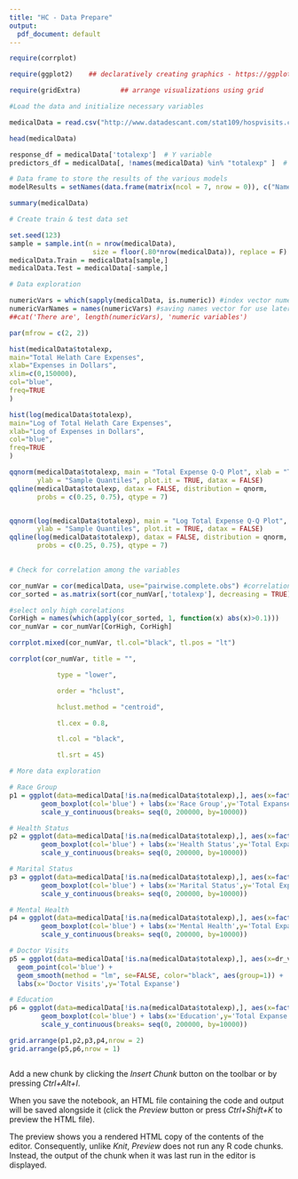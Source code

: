 ```yaml
---
title: "HC - Data Prepare"
output:
  pdf_document: default
---
```



```r

require(corrplot)

require(ggplot2)    ## declaratively creating graphics - https://ggplot2.tidyverse.org/ 

require(gridExtra)          ## arrange visualizations using grid 

```


```r

#Load the data and initialize necessary variables

medicalData = read.csv("http://www.datadescant.com/stat109/hospvisits.csv")

head(medicalData)

response_df = medicalData['totalexp']  # Y variable
predictors_df = medicalData[, !names(medicalData) %in% "totalexp" ]  # X variables

# Data frame to store the results of the various models
modelResults = setNames(data.frame(matrix(ncol = 7, nrow = 0)), c("Name", "Model", "RMSE", "R2", "MAE", "ACC")) 

summary(medicalData)

# Create train & test data set

set.seed(123)
sample = sample.int(n = nrow(medicalData), 
                     size = floor(.80*nrow(medicalData)), replace = F)
medicalData.Train = medicalData[sample,]
medicalData.Test = medicalData[-sample,]

```

```r
# Data exploration

numericVars = which(sapply(medicalData, is.numeric)) #index vector numeric variables
numericVarNames = names(numericVars) #saving names vector for use later on
##cat('There are', length(numericVars), 'numeric variables')

par(mfrow = c(2, 2))

hist(medicalData$totalexp,
main="Total Helath Care Expenses",
xlab="Expenses in Dollars",
xlim=c(0,150000),
col="blue",
freq=TRUE
)

hist(log(medicalData$totalexp),
main="Log of Total Helath Care Expenses",
xlab="Log of Expenses in Dollars",
col="blue",
freq=TRUE
)

qqnorm(medicalData$totalexp, main = "Total Expense Q-Q Plot", xlab = "Theoretical Quantiles", 
       ylab = "Sample Quantiles", plot.it = TRUE, datax = FALSE)
qqline(medicalData$totalexp, datax = FALSE, distribution = qnorm, 
       probs = c(0.25, 0.75), qtype = 7)


qqnorm(log(medicalData$totalexp), main = "Log Total Expense Q-Q Plot", xlab = "Theoretical Quantiles", 
       ylab = "Sample Quantiles", plot.it = TRUE, datax = FALSE)
qqline(log(medicalData$totalexp), datax = FALSE, distribution = qnorm, 
       probs = c(0.25, 0.75), qtype = 7)
       
```

```r
# Check for correlation among the variables

cor_numVar = cor(medicalData, use="pairwise.complete.obs") #correlations of all numeric variables
cor_sorted = as.matrix(sort(cor_numVar[,'totalexp'], decreasing = TRUE))

#select only high corelations
CorHigh = names(which(apply(cor_sorted, 1, function(x) abs(x)>0.1)))
cor_numVar = cor_numVar[CorHigh, CorHigh]

corrplot.mixed(cor_numVar, tl.col="black", tl.pos = "lt")

corrplot(cor_numVar, title = "",

            type = "lower", 

            order = "hclust", 

            hclust.method = "centroid",

            tl.cex = 0.8,

            tl.col = "black", 

            tl.srt = 45)

```

```r
# More data exploration

# Race Group
p1 = ggplot(data=medicalData[!is.na(medicalData$totalexp),], aes(x=factor(race_grp), y=totalexp))+
        geom_boxplot(col='blue') + labs(x='Race Group',y='Total Expanse') +
        scale_y_continuous(breaks= seq(0, 200000, by=10000))

# Health Status
p2 = ggplot(data=medicalData[!is.na(medicalData$totalexp),], aes(x=factor(srhealth), y=totalexp))+
        geom_boxplot(col='blue') + labs(x='Health Status',y='Total Expanse') +
        scale_y_continuous(breaks= seq(0, 200000, by=10000))

# Marital Status
p3 = ggplot(data=medicalData[!is.na(medicalData$totalexp),], aes(x=factor(marital), y=totalexp))+
        geom_boxplot(col='blue') + labs(x='Marital Status',y='Total Expanse') +
        scale_y_continuous(breaks= seq(0, 200000, by=10000))

# Mental Health
p4 = ggplot(data=medicalData[!is.na(medicalData$totalexp),], aes(x=factor(mntl_hlth), y=totalexp))+
        geom_boxplot(col='blue') + labs(x='Mental Health',y='Total Expanse') +
        scale_y_continuous(breaks= seq(0, 200000, by=10000))

# Doctor Visits
p5 = ggplot(data=medicalData[!is.na(medicalData$totalexp),], aes(x=dr_visits, y=totalexp)) +
  geom_point(col='blue') +
  geom_smooth(method = "lm", se=FALSE, color="black", aes(group=1)) +
  labs(x='Doctor Visits',y='Total Expanse')

# Education
p6 = ggplot(data=medicalData[!is.na(medicalData$totalexp),], aes(x=factor(educ), y=totalexp))+
        geom_boxplot(col='blue') + labs(x='Education',y='Total Expanse') +
        scale_y_continuous(breaks= seq(0, 200000, by=10000))

grid.arrange(p1,p2,p3,p4,nrow = 2)
grid.arrange(p5,p6,nrow = 1)

```


```r

```



Add a new chunk by clicking the *Insert Chunk* button on the toolbar or by pressing *Ctrl+Alt+I*.

When you save the notebook, an HTML file containing the code and output will be saved alongside it (click the *Preview* button or press *Ctrl+Shift+K* to preview the HTML file).

The preview shows you a rendered HTML copy of the contents of the editor. Consequently, unlike *Knit*, *Preview* does not run any R code chunks. Instead, the output of the chunk when it was last run in the editor is displayed.
